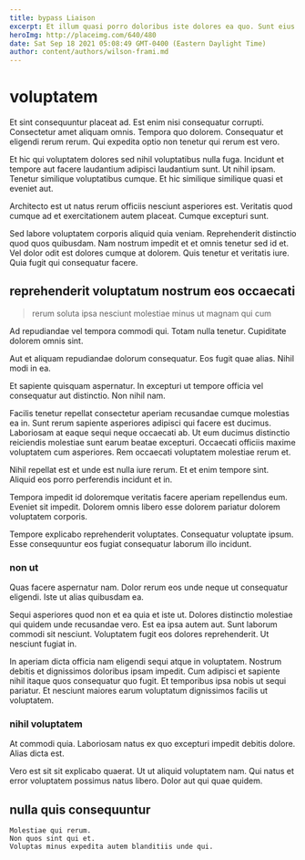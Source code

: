 ```yaml
---
title: bypass Liaison
excerpt: Et illum quasi porro doloribus iste dolores ea quo. Sunt eius sunt. Est enim quibusdam qui est dolor atque. Repudiandae consequatur maiores minima. Dolor aliquid provident. Dolorem qui delectus provident excepturi nihil provident ipsa et.
heroImg: http://placeimg.com/640/480
date: Sat Sep 18 2021 05:08:49 GMT-0400 (Eastern Daylight Time)
author: content/authors/wilson-frami.md
---
```

# voluptatem

Et sint consequuntur placeat ad. Est enim nisi consequatur corrupti. Consectetur amet aliquam omnis. Tempora quo dolorem. Consequatur et eligendi rerum rerum. Qui expedita optio non tenetur qui rerum est vero.
  
Et hic qui voluptatem dolores sed nihil voluptatibus nulla fuga. Incidunt et tempore aut facere laudantium adipisci laudantium sunt. Ut nihil ipsam. Tenetur similique voluptatibus cumque. Et hic similique similique quasi et eveniet aut.
  
Architecto est ut natus rerum officiis nesciunt asperiores est. Veritatis quod cumque ad et exercitationem autem placeat. Cumque excepturi sunt.
  
Sed labore voluptatem corporis aliquid quia veniam. Reprehenderit distinctio quod quos quibusdam. Nam nostrum impedit et et omnis tenetur sed id et. Vel dolor odit est dolores cumque at dolorem. Quis tenetur et veritatis iure. Quia fugit qui consequatur facere.

## reprehenderit voluptatum nostrum eos occaecati

> rerum soluta ipsa nesciunt molestiae minus ut magnam qui cum

Ad repudiandae vel tempora commodi qui. Totam nulla tenetur. Cupiditate dolorem omnis sint.
  
Aut et aliquam repudiandae dolorum consequatur. Eos fugit quae alias. Nihil modi in ea.
  
Et sapiente quisquam aspernatur. In excepturi ut tempore officia vel consequatur aut distinctio. Non nihil nam.
  
Facilis tenetur repellat consectetur aperiam recusandae cumque molestias ea in. Sunt rerum sapiente asperiores adipisci qui facere est ducimus. Laboriosam at eaque sequi neque occaecati ab. Ut eum ducimus distinctio reiciendis molestiae sunt earum beatae excepturi. Occaecati officiis maxime voluptatem cum asperiores. Rem occaecati voluptatem molestiae rerum et.
  
Nihil repellat est et unde est nulla iure rerum. Et et enim tempore sint. Aliquid eos porro perferendis incidunt et in.
  
Tempora impedit id doloremque veritatis facere aperiam repellendus eum. Eveniet sit impedit. Dolorem omnis libero esse dolorem pariatur dolorem voluptatem corporis.
  
Tempore explicabo reprehenderit voluptates. Consequatur voluptate ipsum. Esse consequuntur eos fugiat consequatur laborum illo incidunt.

### non ut

Quas facere aspernatur nam. Dolor rerum eos unde neque ut consequatur eligendi. Iste ut alias quibusdam ea.
  
Sequi asperiores quod non et ea quia et iste ut. Dolores distinctio molestiae qui quidem unde recusandae vero. Est ea ipsa autem aut. Sunt laborum commodi sit nesciunt. Voluptatem fugit eos dolores reprehenderit. Ut nesciunt fugiat in.
  
In aperiam dicta officia nam eligendi sequi atque in voluptatem. Nostrum debitis et dignissimos doloribus ipsam impedit. Cum adipisci et sapiente nihil itaque quos consequatur quo fugit. Et temporibus ipsa nobis ut sequi pariatur. Et nesciunt maiores earum voluptatum dignissimos facilis ut voluptatem.

### nihil voluptatem

At commodi quia. Laboriosam natus ex quo excepturi impedit debitis dolore. Alias dicta est.
  
Vero est sit sit explicabo quaerat. Ut ut aliquid voluptatem nam. Qui natus et error voluptatem possimus natus libero. Dolor aut qui quae quidem.

## nulla quis consequuntur

```text
Molestiae qui rerum.
Non quos sint qui et.
Voluptas minus expedita autem blanditiis unde qui.
```


